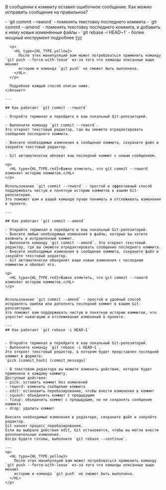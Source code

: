 
<MdxLayout>
  <MdxTemplate
    pubdate={'2024-05-24'}
    metaTitle='Как изменить git commit message'
    title='Как изменить git commit message'
    ogCanonicalUrl={LINKS.articles.tsAsConst.link}
    description={'Какие есть способы изменить git commit message'}
    keywords={[
      'Как отредактировать сообщение в git'
    ]}
  >
    <Question>
      В сообщении к коммиту оставил ошибочное сообщение.
      Как можно исправить сообщение на правильное?
    </Question>
    <p></p>
    <Answer title={'Краткий ответ'}>
      - `git commit --reword` - поменять текстовку последнего коммита
      - `git commit --amend` - поменять текстовку последнего коммита, и добавить к нему новые изменённые файлы
      - `git rebase -i HEAD~1` - более мощный инструмент подробнее <a href="https://git-scm.com/docs/git-rebase" target="_blank">тут</a>

      <p>
        <HL type={HL_TYPE.yellow}>
          После этих манипуляций вам может потребоваться применить команду `git push --force-with-lease` из-за того что команды описанные выше меняют
          историю и команда `git push` не сможет быть выполнена.
        </HL>
      </p>

      Подробнее каждый способ описан ниже.
    </Answer>

    ---

    ## Как работает `git commit --reword`

    - Откройте терминал и перейдите в ваш локальный Git-репозиторий.

    - Выполните команду `git commit --reword`.
    Это откроет текстовый редактор, где вы сможете отредактировать сообщение последнего коммита.

    - Внесите необходимые изменения в сообщение коммита, сохраните файл и закройте текстовый редактор.

    - Git автоматически обновит ваш последний коммит с новым сообщением.

    <p>
      <HL type={HL_TYPE.red}>Важно отметить, что git commit --reword изменяет историю коммитов.</HL>
    </p>

    Использование `git commit --reword` - простой и эффективный способ поддерживать чистую и понятную историю коммитов в вашем Git-репозитории.
    Это поможет вам и вашей команде лучше понимать и отслеживать изменения в проекте.

    ---

    ## Как работает `git commit --amend`

    - Откройте терминал и перейдите в ваш локальный Git-репозиторий.
    - Внесите любые необходимые изменения в файлы, которые вы хотите включить в исправленный коммит.
    - Выполните команду `git commit --amend`. Это откроет текстовый редактор, где вы сможете отредактировать сообщение последнего коммита.
    - Внесите необходимые изменения в сообщение коммита, сохраните файл и закройте текстовый редактор.
    - Git автоматически объединит ваши новые изменения с последним коммитом и обновит его.

    <p>
      <HL type={HL_TYPE.red}>Важно отметить, что git commit --reword изменяет историю коммитов.</HL>
    </p>


    Использование `git commit --amend` - простой и удобный способ исправлять ошибки или дополнять последний коммит в вашем Git-репозитории.
    Это поможет вам поддерживать чистую и понятную историю коммитов, что упростит навигацию и отслеживание изменений в проекте.

    ---
    ## Как работает `git rebase -i HEAD~1`


    - Откройте терминал и перейдите в ваш локальный Git-репозиторий.
    - Выполните команду `git rebase -i HEAD~1`.
    Это откроет текстовый редактор, в котором будет представлен последний коммит в формате:
    `pick [commit_hash] [commit_message]`

    - В текстовом редакторе вы можете изменить действие, которое будет применено к каждому коммиту.
    Доступные действия:
    - pick: оставить коммит без изменений
    - reword: изменить сообщение коммита
    - edit: остановить перебазирование, чтобы внести изменения в коммит
    - squash: объединить коммит с предыдущим
    - fixup: объединить коммит с предыдущим, но не сохранять сообщение коммита
    - drop: удалить коммит

    Внесите необходимые изменения в редакторе, сохраните файл и закройте редактор.
    Git начнет процесс перебазирования.
    Если вы выбрали действие edit, Git остановится, чтобы вы могли внести дополнительные изменения.
    Когда будете готовы, выполните `git rebase --continue`.

    ---
    <p>
      <HL type={HL_TYPE.yellow}>
        После этих манипуляций вам может потребоваться применить команду `git push --force-with-lease` из-за того что команды описанные выше меняют
        историю и команда `git push` не сможет быть выполнена.
      </HL>
    </p>
  </MdxTemplate>
</MdxLayout>
